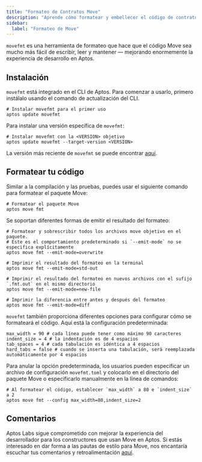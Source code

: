 ```yaml
---
title: "Formateo de Contratos Move"
description: "Aprende cómo formatear y embellecer el código de contratos inteligentes Move usando la herramienta movefmt integrada en el CLI de Aptos con opciones de configuración."
sidebar:
  label: "Formateo de Move"
---
```


`movefmt` es una herramienta de formateo que hace que el código Move sea mucho más fácil de escribir, leer y mantener — mejorando enormemente la experiencia de desarrollo en Aptos.

## Instalación

`movefmt` está integrado en el CLI de Aptos. Para comenzar a usarlo, primero instálalo usando el comando de actualización del CLI.

```shellscript filename="Terminal"
# Instalar movefmt para el primer uso
aptos update movefmt
```

Para instalar una versión específica de `movefmt`:

```shellscript filename="Terminal"
# Instalar movefmt con la <VERSION> objetivo
aptos update movefmt --target-version <VERSION>
```

La versión más reciente de `movefmt` se puede encontrar [aquí](https://github.com/movebit/movefmt/releases).

## Formatear tu código

Similar a la compilación y las pruebas, puedes usar el siguiente comando para formatear el paquete Move:

```shellscript filename="Terminal"
# Formatear el paquete Move
aptos move fmt
```

Se soportan diferentes formas de emitir el resultado del formateo:

```shellscript filename="Terminal"
# Formatear y sobrescribir todos los archivos move objetivo en el paquete.
# Este es el comportamiento predeterminado si `--emit-mode` no se especifica explícitamente
aptos move fmt --emit-mode=overwrite

# Imprimir el resultado del formateo en la terminal
aptos move fmt --emit-mode=std-out

# Imprimir el resultado del formateo en nuevos archivos con el sufijo `.fmt.out` en el mismo directorio
aptos move fmt --emit-mode=new-file

# Imprimir la diferencia entre antes y después del formateo
aptos move fmt --emit-mode=diff
```

`movefmt` también proporciona diferentes opciones para configurar cómo se formateará el código.
Aquí está la configuración predeterminada:

```
max_width = 90 # cada línea puede tener como máximo 90 caracteres
indent_size = 4 # la indentación es de 4 espacios
tab_spaces = 4 # cada tabulación es idéntica a 4 espacios
hard_tabs = false # cuando se inserta una tabulación, será reemplazada automáticamente por 4 espacios
```

Para anular la opción predeterminada, los usuarios pueden especificar un archivo de configuración `movefmt.toml`
y colocarlo en el directorio del paquete Move o especificarlo manualmente en la línea de comandos:

```shellscript filename="Terminal"
# Al formatear el código, establecer `max_width` a 80 e `indent_size` a 2
aptos move fmt --config max_width=80,indent_size=2
```

## Comentarios

Aptos Labs sigue comprometido con mejorar la experiencia del desarrollador para los constructores que usan Move en Aptos.
Si estás interesado en dar forma a las pautas de estilo para Move, nos encantaría escuchar tus comentarios y retroalimentación
[aquí](https://github.com/movebit/movefmt/issues).
